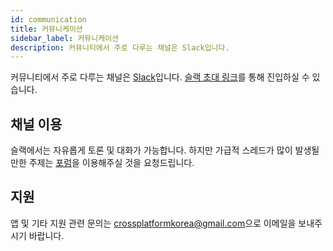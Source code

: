 ```yaml
---
id: communication
title: 커뮤니케이션
sidebar_label: 커뮤니케이션
description: 커뮤니티에서 주로 다루는 채널은 Slack입니다.
---
```



<AdFitMobileBanner
  unit="DAN-YpcHf9p49U5ykXi8"
  className="adfit-top-mobile"
/>

커뮤니티에서 주로 다루는 채널은 [Slack](https://slack.com)입니다.
[슬랙 초대 링크](https://hyo.dev/joinCPK)를 통해 진입하실 수 있습니다.

## 채널 이용

슬랙에서는 자유롭게 토론 및 대화가 가능합니다.
하지만 가급적 스레드가 많이 발생될 만한 주제는 [포럼](forums)을 이용해주실 것을 요청드립니다.

## 지원

앱 및 기타 지원 관련 문의는 <a href="mailto:crossplatformkorea@gmail.com">crossplatformkorea@gmail.com</a>으로 이메일을 보내주시기 바랍니다.
